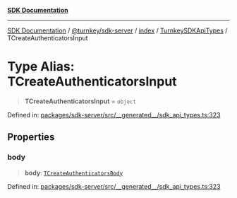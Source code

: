 [**SDK Documentation**](../../../../../../README.mdx)

***

[SDK Documentation](../../../../../../packages.mdx) / [@turnkey/sdk-server](../../../../README.mdx) / [index](../../../README.mdx) / [TurnkeySDKApiTypes](../README.mdx) / TCreateAuthenticatorsInput

# Type Alias: TCreateAuthenticatorsInput

> **TCreateAuthenticatorsInput** = `object`

Defined in: [packages/sdk-server/src/\_\_generated\_\_/sdk\_api\_types.ts:323](https://github.com/tkhq/sdk/blob/3a88af7d1d927c6022706911d6af0f92f1440e00/packages/sdk-server/src/__generated__/sdk_api_types.ts#L323)

## Properties

### body

> **body**: [`TCreateAuthenticatorsBody`](TCreateAuthenticatorsBody.mdx)

Defined in: [packages/sdk-server/src/\_\_generated\_\_/sdk\_api\_types.ts:323](https://github.com/tkhq/sdk/blob/3a88af7d1d927c6022706911d6af0f92f1440e00/packages/sdk-server/src/__generated__/sdk_api_types.ts#L323)
